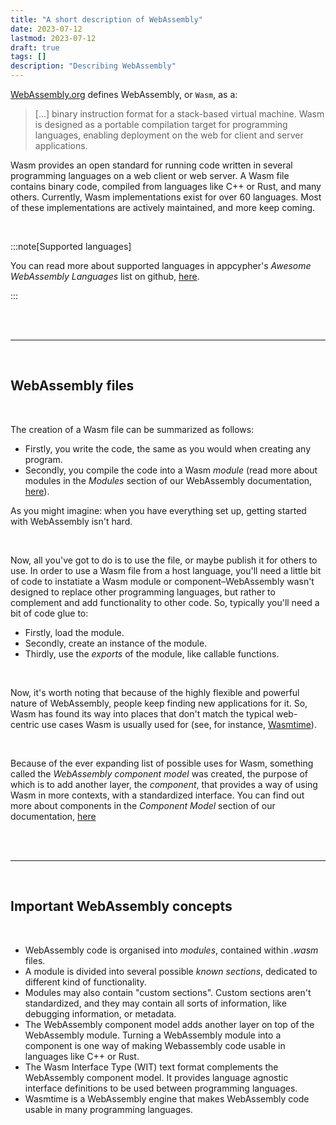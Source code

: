 ```yaml
---
title: "A short description of WebAssembly"
date: 2023-07-12
lastmod: 2023-07-12
draft: true
tags: []
description: "Describing WebAssembly"
---
```


[WebAssembly.org](https://webassembly.org/) defines WebAssembly, or `Wasm`, as a:

> [...] binary instruction format for a stack-based virtual machine. Wasm is designed as a portable compilation target for programming languages, enabling deployment on the web for client and server applications.

Wasm provides an open standard for running code written in several programming languages on a web client or web server. A Wasm file contains binary code, compiled from languages like C++ or Rust, and many others. Currently, Wasm implementations exist for over 60 languages. Most of these implementations are actively maintained, and more keep coming.

<br />

:::note[Supported languages]

You can read more about supported languages in appcypher's _Awesome WebAssembly Languages_ list on github, [here](https://github.com/appcypher/awesome-wasm-langs).

:::

<br />

<br />

---

<br />

## WebAssembly files

<br />

The creation of a Wasm file can be summarized as follows:

- Firstly, you write the code, the same as you would when creating any program.
- Secondly, you compile the code into a Wasm _module_ (read more about modules in the *Modules* section of our WebAssembly documentation, [here](/wasm/concepts-and-features/2-modules)).

As you might imagine: when you have everything set up, getting started with WebAssembly isn't hard.

<br />

Now, all you've got to do is to use the file, or maybe publish it for others to use. In order to use a Wasm file from a host language, you'll need a little bit of code to instatiate a Wasm module or component–WebAssembly wasn't designed to replace other programming languages, but rather to complement and add functionality to other code. So, typically you'll need a bit of code glue to:

- Firstly, load the module.
- Secondly, create an instance of the module.
- Thirdly, use the _exports_ of the module, like callable functions.

<br />

Now, it's worth noting that because of the highly flexible and powerful nature of WebAssembly, people keep finding new applications for it. So, Wasm has found its way into places that don't match the typical web-centric use cases Wasm is usually used for (see, for instance, [Wasmtime](/wasm/concepts-and-features/5-wasmtime)).

<br />

Because of the ever expanding list of possible uses for Wasm, something called the _WebAssembly component model_ was created, the purpose of which is to add another layer, the _component_, that provides a way of using Wasm in more contexts, with a standardized interface. You can find out more about components in the *Component Model* section of our documentation, [here](/wasm/concepts-and-features/4-component-model)

<br/>

<br />

---

<br />

## Important WebAssembly concepts

<br />

- WebAssembly code is organised into _modules_, contained within _.wasm_ files.
- A module is divided into several possible _known sections_, dedicated to different kind of functionality.
- Modules may also contain "custom sections". Custom sections aren't standardized, and they may contain all sorts of information, like debugging information, or metadata.
- The WebAssembly component model adds another layer on top of the WebAssembly module. Turning a WebAssembly module into a component is one way of making Webassembly code usable in languages like C++ or Rust.
- The Wasm Interface Type (WIT) text format complements the WebAssembly component model. It provides language agnostic interface definitions to be used between programming languages.
- Wasmtime is a WebAssembly engine that makes WebAssembly code usable in many programming languages.